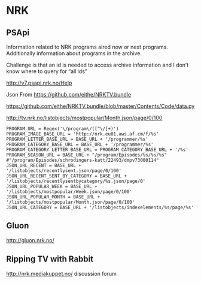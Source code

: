# NRK
## PSApi
Information related to NRK programs aired now or next programs. Additionally information about programs in the archive.

Challenge is that an id is needed to access archive information and I don't know where to query for "all ids"

<http://v7.psapi.nrk.no/Help>

Json
From <https://github.com/eithe/NRKTV.bundle>

<https://github.com/eithe/NRKTV.bundle/blob/master/Contents/Code/data.py>

<http://tv.nrk.no/listobjects/mostpopular/Month.json/page/0/100>

```
PROGRAM_URL = Regex('\/program\/([^\/]+)')
PROGRAM_IMAGE_BASE_URL = 'http://nrk.eu01.aws.af.cm/f/%s'
PROGRAM_LETTER_BASE_URL = BASE_URL + '/programmer/%s'
PROGRAM_CATEGORY_BASE_URL = BASE_URL + '/programmer/%s'
PROGRAM_CATEGORY_LETTER_BASE_URL = PROGRAM_CATEGORY_BASE_URL + '/%s'
PROGRAM_SEASON_URL = BASE_URL + "/program/Episodes/%s/%s/%s" #"/program/Episodes/schrodingers-katt/22493/dmpv73000114"
JSON_URL_RECENT = BASE_URL + '/listobjects/recentlysent.json/page/0/100'
JSON_URL_RECENT_SENT_BY_CATEGORY = BASE_URL + '/listobjects/recentlysentbycategory/%s.json/page/0'
JSON_URL_POPULAR_WEEK = BASE_URL + '/listobjects/mostpopular/Week.json/page/0/100'
JSON_URL_POPULAR_MONTH = BASE_URL + '/listobjects/mostpopular/Month.json/page/0/100'
JSON_URL_CATEGORY = BASE_URL + '/listobjects/indexelements/%s/page/%s'
```

## Gluon
<http://gluon.nrk.no/>

## Ripping TV with Rabbit
<http://nrk.mediakuppet.no/> discussion forum